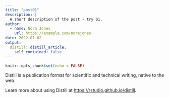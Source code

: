 ```yaml
---
title: "post01"
description: |
  A short description of the post - try 01.
author:
  - name: Nora Jones
    url: https://example.com/norajones
date: 2022-01-02
output:
  distill::distill_article:
    self_contained: false
---
```



```r
knitr::opts_chunk$set(echo = FALSE)
```

Distill is a publication format for scientific and technical writing, native to the web.

Learn more about using Distill at <https://rstudio.github.io/distill>.


